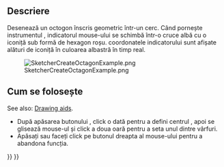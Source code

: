<languages/>

{{Docnav
|[[Sketcher_CreateHeptagon|Heptagon]]
|[[Sketcher_CreateRegularPolygon|Polygon]]
|[[Sketcher_Workbench|Sketcher]]
|IconL=Sketcher_CreateHeptagon.svg
|IconR=Sketcher_CreateRegularPolygon.png
|IconC=Workbench_Sketcher.svg
}}

<div class="mw-translate-fuzzy">
{{GuiCommand/ro|Name=Sketcher CreateOctagon|Name/ro=Sketcher CreateOctagon|Workbenches=[[Sketcher Workbench/ro|Sketcher]]|MenuLocation=Sketch → Sketcher geometries → Create octagon|Shortcut=|SeeAlso=}}
</div>

<span id="Description"></span>
==Descriere==

<div class="mw-translate-fuzzy">
Desenează un octogon înscris geometric într-un cerc.
Când pornește instrumentul , indicatorul mouse-ului se schimbă într-o cruce albă cu o iconiță sub formă de hexagon roșu. coordonatele indicatorului sunt afișate alături de iconiță în culoarea albastră în timp real.
</div>

[[Image:SketcherCreateOctagonExample.png‎]]

<span id="Usage"></span>
<div class="mw-translate-fuzzy">
== Cum se folosește ==
</div>

See also: [[Sketcher_Workbench#Drawing_aids|Drawing aids]].

<div class="mw-translate-fuzzy">
* După apăsarea butonului {{KEY|[[File:Sketcher CreateOctagon.png|16px]] Create octagon}}, click o dată pentru a defini centrul , apoi se glisează mouse-ul și click a doua oară pentru a seta unul dintre vârfuri.
* Apăsați {{KEY|Esc}} sau faceți click pe butonul dreapta al mouse-ului pentru a abandona funcția.
</div>


{{Docnav
|[[Sketcher_CreateHeptagon|Heptagon]]
|[[Sketcher_CreateRegularPolygon|Polygon]]
|[[Sketcher_Workbench|Sketcher]]
|IconL=Sketcher_CreateHeptagon.svg
|IconR=Sketcher_CreateRegularPolygon.png
|IconC=Workbench_Sketcher.svg
}}

{{Sketcher_Tools_navi{{#translation:}}}}
{{Userdocnavi{{#translation:}}}}